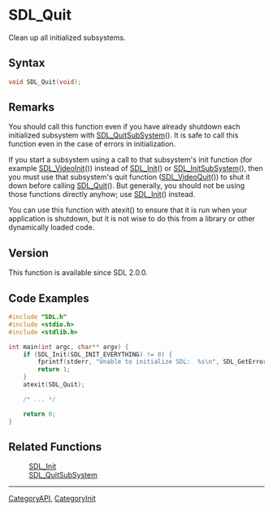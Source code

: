 = SDL_Quit =

Clean up all initialized subsystems.

== Syntax ==

<syntaxhighlight lang='c'>
void SDL_Quit(void);
</syntaxhighlight>

== Remarks ==

You should call this function even if you have already shutdown each
initialized subsystem with [[SDL_QuitSubSystem]](). It is safe to call this
function even in the case of errors in initialization.

If you start a subsystem using a call to that subsystem's init function
(for example [[SDL_VideoInit]]()) instead of [[SDL_Init]]() or
[[SDL_InitSubSystem]](), then you must use that subsystem's quit function
([[SDL_VideoQuit]]()) to shut it down before calling [[SDL_Quit]](). But
generally, you should not be using those functions directly anyhow; use
[[SDL_Init]]() instead.

You can use this function with atexit() to ensure that it is run when your
application is shutdown, but it is not wise to do this from a library or
other dynamically loaded code.

== Version ==

This function is available since SDL 2.0.0.

== Code Examples ==

<syntaxhighlight lang='c++'>
#include "SDL.h"
#include <stdio.h>
#include <stdlib.h>

int main(int argc, char** argv) {
    if (SDL_Init(SDL_INIT_EVERYTHING) != 0) {
        fprintf(stderr, "Unable to initialize SDL:  %s\n", SDL_GetError());
        return 1;
    }
    atexit(SDL_Quit);

    /* ... */

    return 0;
}
</syntaxhighlight>

== Related Functions ==

:[[SDL_Init]]
:[[SDL_QuitSubSystem]]

----
[[CategoryAPI]], [[CategoryInit]]



